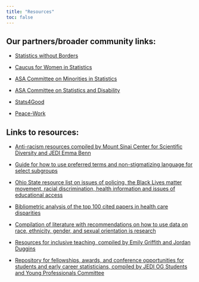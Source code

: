 ```yaml
---
title: "Resources"
toc: false
---
```


## Our partners/broader community links:

-   [Statistics without Borders](https://www.statisticswithoutborders.org)

-   [Caucus for Women in Statistics](https://cwstat.org)

-   [ASA Committee on Minorities in Statistics](https://community.amstat.org/cmis/home)

-   [ASA Committee on Statistics and Disability](https://community.amstat.org/committeeonstatisticsanddisability/home)

-   [Stats4Good](https://magazine.amstat.org/blog/category/columnnews/stats4good/)

-   [Peace-Work](https://www.peace-work.org)

## Links to resources:

-   [Anti-racism resources compiled by Mount Sinai Center for Scientific Diversity and JEDI Emma Benn](https://icahn.mssm.edu/research/center-scientific-diversity/resources)

-   [Guide for how to use preferred terms and non-stigmatizing language for select subgroups](https://www.cdc.gov/healthcommunication/Preferred_Terms.html)

-   [Ohio State resource list on issues of policing, the Black Lives matter movement, racial discrimination, health information and issues of educational access](https://guides.osu.edu/africana/blacklivesmatterdata)

-   [Bibliometric analysis of the top 100 cited papers in health care disparities](https://link.springer.com/article/10.1007/s40615-016-0288-y)

-   [Compilation of literature with recommendations on how to use data on race, ethnicity, gender, and sexual orientation is research](https://zzlalo.notion.site/zzlalo/f9d2a242c16845c39a7682c086b60055?v=028f0c9b26ce440dbb147de630b2702c)

-   [Resources for inclusive teaching, compiled by Emily Griffith and Jordan Duggins](https://statistics.sciences.ncsu.edu/resources/faculty/dei-teaching-resources/)

-   [Repository for fellowships, awards, and conference opportunities for students and early career statisticians, compiled by JEDI OG Students and Young Professionals Committee](https://community.amstat.org/jedioutreachgroupresourcerepository/home)
